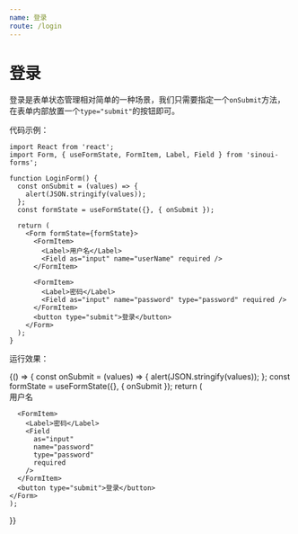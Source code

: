 ```yaml
---
name: 登录
route: /login
---
```



# 登录

登录是表单状态管理相对简单的一种场景，我们只需要指定一个`onSubmit`方法，在表单内部放置一个`type="submit"`的按钮即可。

代码示例：

```tsx
import React from 'react';
import Form, { useFormState, FormItem, Label, Field } from 'sinoui-forms';

function LoginForm() {
  const onSubmit = (values) => {
    alert(JSON.stringify(values));
  };
  const formState = useFormState({}, { onSubmit });

  return (
    <Form formState={formState}>
      <FormItem>
        <Label>用户名</Label>
        <Field as="input" name="userName" required />
      </FormItem>

      <FormItem>
        <Label>密码</Label>
        <Field as="input" name="password" type="password" required />
      </FormItem>
      <button type="submit">登录</button>
    </Form>
  );
}
```

运行效果：

<Playground>
  {() => {
    const onSubmit = (values) => {
        alert(JSON.stringify(values));
    };
    const formState = useFormState({}, { onSubmit });
    return (
      <Form formState={formState} >
      <FormItem>
        <Label>用户名</Label>
        <Field as="input" name="userName" required />
      </FormItem>

      <FormItem>
        <Label>密码</Label>
        <Field
          as="input"
          name="password"
          type="password"
          required
        />
      </FormItem>
      <button type="submit">登录</button>
    </Form>
    );

}}

</Playground>
